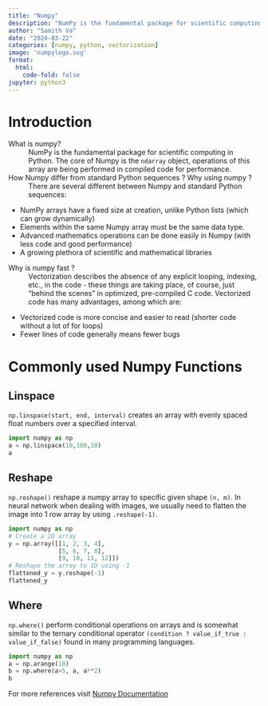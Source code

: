 ```yaml
---
title: "Numpy"
description: "NumPy is the fundamental package for scientific computing in Python"
author: "Samith Va"
date: "2024-03-22"
categories: [numpy, python, vectorization]
image: 'numpylogo.svg'
format:
  html:
    code-fold: false
jupyter: python3
---
```


# Introduction

What is numpy?
: NumPy is the fundamental package for scientific computing in Python. The core of Numpy is the `ndarray` object, operations of this array are being performed in compiled code for performance. 

How Numpy differ from standard Python sequences  ? Why using numpy ? 
: There are several different between Numpy and standard Python sequences: 

* NumPy arrays have a fixed size at creation, unlike Python lists (which can grow dynamically)
* Elements within the same Numpy array must be the same data type.
* Advanced mathematics operations can be done easily in Numpy (with less code and good performance)
* A growing plethora of scientific and mathematical libraries

Why is numpy fast ? 
: Vectorization describes the absence of any explicit looping, indexing, etc., in the code - these things are taking place,
of course, just “behind the scenes” in optimized, pre-compiled C code. Vectorized code has many advantages, among
which are:

* Vectorized code is more concise and easier to read (shorter code without a lot of for loops)
* Fewer lines of code generally means fewer bugs


# Commonly used Numpy Functions

## Linspace

`np.linspace(start, end, interval)` creates an array with evenly spaced float numbers over a specified interval.
```python
import numpy as np
a = np.linspace(10,100,10)
a
```

## Reshape
`np.reshape()` reshape a numpy array to specific given shape `(n, m)`. In neural network when dealing with images, we usually need to flatten the image into 1 row array by using `.reshape(-1)`.
```python
import numpy as np
# Create a 2D array
y = np.array([[1, 2, 3, 4],
              [5, 6, 7, 8],
              [9, 10, 11, 12]])
# Reshape the array to 1D using -1
flattened_y = y.reshape(-1)
flattened_y
```


## Where
`np.where()` perform conditional operations on arrays and is somewhat similar to the ternary conditional operator `(condition ? value_if_true : value_if_false)` found in many programming languages.
```python
import numpy as np
a = np.arange(10)
b = np.where(a>5, a, a**2)
b
```


For more references visit [Numpy Documentation](https://numpy.org/doc/)